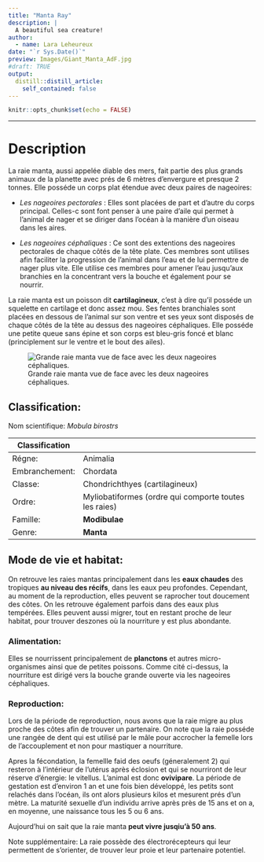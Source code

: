 ```yaml
---
title: "Manta Ray"
description: |
  A beautiful sea creature!
author:
  - name: Lara Leheureux
date: "`r Sys.Date()`"
preview: Images/Giant_Manta_AdF.jpg
#draft: TRUE
output:
  distill::distill_article:
    self_contained: false
---
```


```r
knitr::opts_chunk$set(echo = FALSE)
```
*** 

# Description 

La raie manta, aussi appelée diable des mers, fait partie des plus grands animaux de la planette avec prés de 6 mètres d'envergure et presque 2 tonnes. Elle posséde un corps plat étendue avec deux paires de nageoires:

* *Les nageoires pectorales* : Elles sont placées de part et d'autre du corps principal. Celles-c sont font penser à une paire d'aile qui permet à l'animal de nager et se diriger dans l'océan à la manière d'un oiseau dans les aires. 

* *Les nageoires céphaliques* : Ce sont des extentions des nageoires pectorales de chaque côtés de la tête plate. Ces membres sont utilises afin faciliter la progression de l'animal dans l'eau et de lui permettre de nager plus vite. Elle utilise ces membres pour amener l'eau jusqu'aux branchies en la concentrant vers la bouche et également pour se nourrir.

La raie manta est un poisson dit **cartilagineux**, c'est à dire qu'il posséde un squelette en cartilage et donc assez mou. Ses fentes branchiales sont placées en dessous de l'animal sur son ventre et ses yeux sont disposés de chaque côtés de la tête au dessus des nageoires céphaliques. 
Elle posséde une petite queue sans épine et son corps est bleu-gris foncé et blanc (principlement sur le ventre et le bout des ailes).

![Grande raie manta vue de face avec les deux nageoires céphaliques.](Images/Giant_Manta_AdF.jpg)

## Classification: 

Nom scientifique: *Mobula birostrs*

Classification|
----------------|----------------
Régne:          |Animalia
Embranchement:  |Chordata
Classe:         |Chondrichthyes (cartilagineux)
Ordre:          |Myliobatiformes (ordre qui comporte toutes les raies)
Famille:        |**Modibulae** 
Genre:          |**Manta**

## Mode de vie et habitat:

On retrouve les raies mantas principalement dans les **eaux chaudes** des tropiques **au niveau des récifs**, dans les eaux peu profondes. Cependant, au moment de la reproduction, elles peuvent se raprocher tout doucement des côtes. On les retrouve également parfois dans des eaux plus tempérées. Elles peuvent aussi migrer, tout en restant proche de leur habitat, pour trouver deszones où la nourriture y est plus abondante.  

### Alimentation:

Elles se nourrissent principalement de **planctons** et autres micro-organismes ainsi que de petites poissons. Comme cité ci-dessus, la nourriture est dirigé vers la bouche grande ouverte via les nageoires céphaliques.

### Reproduction: 

Lors de la période de reproduction, nous avons que la raie migre au plus proche des côtes afin de trouver un partenaire. 
On note que la raie posséde une rangée de dent qui est utilisé par le mâle pour accrocher la femelle lors de l'accouplement et non pour mastiquer a nourriture. 

Apres la fécondation, la femellle faid des oeufs (géneralement 2) qui resteron à l'intérieur de l'utérus après éclosion et qui se nourriront de leur réserve d'énergie: le vitellus. L'animal est donc **ovivipare**. La période de gestation est d'environ 1 an et une fois bien développé, les petits sont relachés dans l'océan, ils ont alors plusieurs kilos et mesurent prés d'un mètre. La maturité sexuelle d'un individu arrive après près de 15 ans et on a, en moyenne, une naissance tous les 5 ou 6 ans. 

Aujourd'hui on sait que la raie manta **peut vivre jusqiu'à 50 ans**.


Note supplémentaire: La raie possède des électrorécepteurs qui leur permettent de s'orienter, de trouver leur proie et leur partenaire potentiel. 



